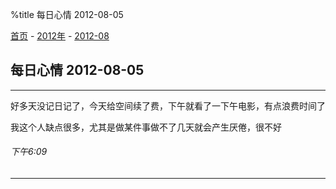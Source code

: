 %title 每日心情 2012-08-05

[[../../../index|首页]] - [[../index|2012年]] - [[index|2012-08]]
==每日心情 2012-08-05==
----
好多天没记日记了，今天给空间续了费，下午就看了一下午电影，有点浪费时间了

我这个人缺点很多，尤其是做某件事做不了几天就会产生厌倦，很不好
======下午6:09======
----
